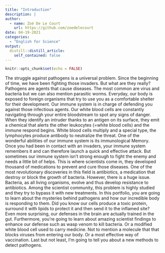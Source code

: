 ```yaml
---
title: "Introduction"
description: |
author:
  - name: Zoé De Le Court
    url: https://github.com/zoedelecourt
date: 04-19-2021
categories:
  - "English for Science"
output:
  distill::distill_article:
    self_contained: false
---
```


```r
knitr::opts_chunk$set(echo = FALSE)
```

The struggle against pathogens is a universal problem. Since the beginning of time, we have been fighting those invaders. But what are they really? Pathogens are agents that cause diseases. The most common are virus and bacteria but we can also mention parasitic worms. Everyday, our body is exposed to foreign organisms that try to use you as a comfortable shelter for their development. Our immune system is in charge of defending you against those infectious agents. Our white blood cells are constantly navigating through your entire bloodstream to spot any signs of danger. When they identify an intruder thanks to an antigen on its surface, they emit a chemical that alerts the other leukocytes (=white blood cells) and the immune respond begins. White blood cells multiply and a special type, the lymphocytes produce antibody to neutralize the threat. One of the wonderful abilities of our immune system is its immunological Memory. Once you had been in contact with an invaders, your immune system remembers it and can therefore launch a quick and effective attack. 
But sometimes our immune system isn't strong enough to fight the enemy and needs a little bit of helps. This is where scientists come in, they developed thousand of medications to prevent and cure those diseases. One of the most revolutionary discoveries in this field is antibiotics, a medication that destroy or block the growth of bacteria. However, there is a huge issue. Bacteria, as all living organisms, evolve and thus develop resistance to antibiotics. Among the scientist community, this problem is highly studied and they try to bypass it with new treatments. 
In this portfolio, you are going to learn about the mysteries behind pathogens and how our incredible body is responding to them. Did you know our cells produce a toxic protein, surround it with lipids to protect it and then send it to the inflamed site? Even more surprising, our defenses in the brain are actually trained in the gut. Furthermore, you're going to learn about amazing scientist findings to enhance our defense such as wasp venom to kill bacteria. Or a modified white blood cell used to carry medicine. Not to mention a molecule that that blocks viruses from entering our body. Or a most effective way of vaccination. Last but not least, I'm going to tell you about a new methods to detect pathogens. 
